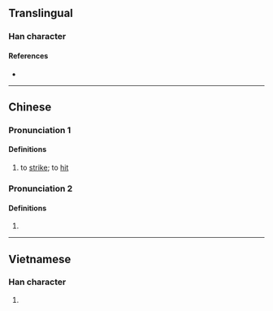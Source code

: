 {{character info/new}}
==Translingual==

===Han character===
{{Han char|rn=64|rad=手|as=11|sn=14|four=|canj=QSEG|ids=⿰扌堅}}

====References====
* {{Han ref|kx=0452.110|dkj=12650|dj=0802.150|hdz=31943.050|uh=647C|ud=25724}}

----

==Chinese==

===Pronunciation 1===
{{zh-pron
|m=kēng
|c=hang1
|mc=y
|oc=y
}}

====Definitions====
# to [[strike]]; to [[hit]]

===Pronunciation 2===
{{zh-pron
|m=qiān
}}

====Definitions====
# {{zh-alt-form|牽|''to drag; to pull''}}

----

==Vietnamese==

===Han character===
{{vi-hantu|rs=手11|ken}}

# {{defn|lang=vi|sort=手11}}